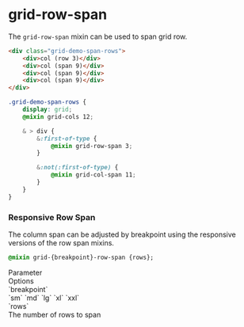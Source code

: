 
<Meta title="Synergy Design System/Developer Docs/Mixins/Grid/grid-row-span"/>

# grid-row-span

The `grid-row-span` mixin can be used to span grid row.

<Story of={GridStories.SpanRows}/>

```html
<div class="grid-demo-span-rows">
    <div>col (row 3)</div>
    <div>col (span 9)</div>
    <div>col (span 9)</div>
    <div>col (span 9)</div>
</div>
```

```css
.grid-demo-span-rows {
    display: grid;
    @mixin grid-cols 12;

    & > div {
        &:first-of-type {
            @mixin grid-row-span 3;
        }

        &:not(:first-of-type) {
            @mixin grid-col-span 11;
        }
    }
}
```

### Responsive Row Span

The column span can be adjusted by breakpoint using the responsive versions of the row span mixins.

```css
@mixin grid-{breakpoint}-row-span {rows};
```

<div className="table margin-bottom">
    <div>
        <div>Parameter</div>
        <div>Options</div>
    </div>
    <div>
        <div>`breakpoint`</div>
        <div>`sm` `md` `lg` `xl` `xxl`</div>
    </div>
    <div>
        <div>`rows`</div>
        <div>The number of rows to span</div>
    </div>
</div>